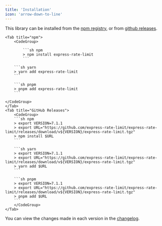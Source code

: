 ```yaml
---
title: 'Installation'
icon: 'arrow-down-to-line'
---
```


This library can be installed from the
[npm registry](https://npm.im/express-rate-limit), or from
[github releases](https://github.com/express-rate-limit/express-rate-limit/releases).

<Tabs>

    <Tab title="npm">
    	<CodeGroup>

    		```sh npm
    		> npm install express-rate-limit
    		```

    	```sh yarn
    	> yarn add express-rate-limit
    	```

    	```sh pnpm
    	> pnpm add express-rate-limit
    	```

    </CodeGroup>
    </Tab>
    <Tab title="GitHub Releases">
    	<CodeGroup>
       	```sh npm
       	> export VERSION=7.1.1
       	> export URL="https://github.com/express-rate-limit/express-rate-limit/releases/download/v${VERSION}/express-rate-limit.tgz"
       	> npm install $URL
       	```

        ```sh yarn
        > export VERSION=7.1.1
        > export URL="https://github.com/express-rate-limit/express-rate-limit/releases/download/v${VERSION}/express-rate-limit.tgz"
        > yarn add $URL
        ```

        ```sh pnpm
        > export VERSION=7.1.1
        > export URL="https://github.com/express-rate-limit/express-rate-limit/releases/download/v${VERSION}/express-rate-limit.tgz"
        > pnpm add $URL
        ```
        </CodeGroup>
    </Tab>

</Tabs>

You can view the changes made in each version in the
[changelog](../reference/changelog).
